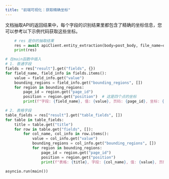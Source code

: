 ```yaml
---
title: "前端可视化：获取精确坐标"
---
```


文档抽取API的返回结果中，每个字段的识别结果里都包含了精确的坐标信息，您可以参考以下示例代码获取这些坐标。

```python
	# res 是你的抽取结果
    res = await apiClient.entity_extraction(body=post_body, file_name=os.path.basename(file_path))
    print(res)

# 在main函数中插入
# 1. 普通字段
fields = res["result"].get("fields", {})
for field_name, field_info in fields.items():
    value = field_info.get("value")
    bounding_regions = field_info.get("bounding_regions", [])
    for region in bounding_regions:
        page_id = region.get("page_id")
        position = region.get("position")  # 这是四个点的坐标
        print(f"字段: {field_name}, 值: {value}, 页码: {page_id}, 坐标: {position}")

# 2. 表格字段
table_fields = res["result"].get("table_fields", [])
for table in table_fields:
    title = table.get("title")
    for row in table.get("fields", []):
        for col_name, col_info in row.items():
            value = col_info.get("value")
            bounding_regions = col_info.get("bounding_regions", [])
            for region in bounding_regions:
                page_id = region.get("page_id")
                position = region.get("position")
                print(f"表格: {title}, 字段: {col_name}, 值: {value}, 页码: {page_id}, 坐标: {position}")
                
asyncio.run(main())
```